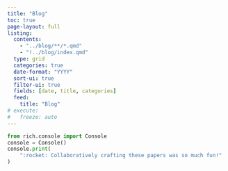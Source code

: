```yaml
---
title: "Blog"
toc: true
page-layout: full
listing:
  contents:
    - "../blog/**/*.qmd"
    - "!../blog/index.qmd"
  type: grid
  categories: true
  date-format: "YYYY"
  sort-ui: true
  filter-ui: true
  fields: [date, title, categories]
  feed:
    title: "Blog"
# execute:
#   freeze: auto
---
```


```python
from rich.console import Console
console = Console()
console.print(
    ":rocket: Collaboratively crafting these papers was so much fun!"
)
```
